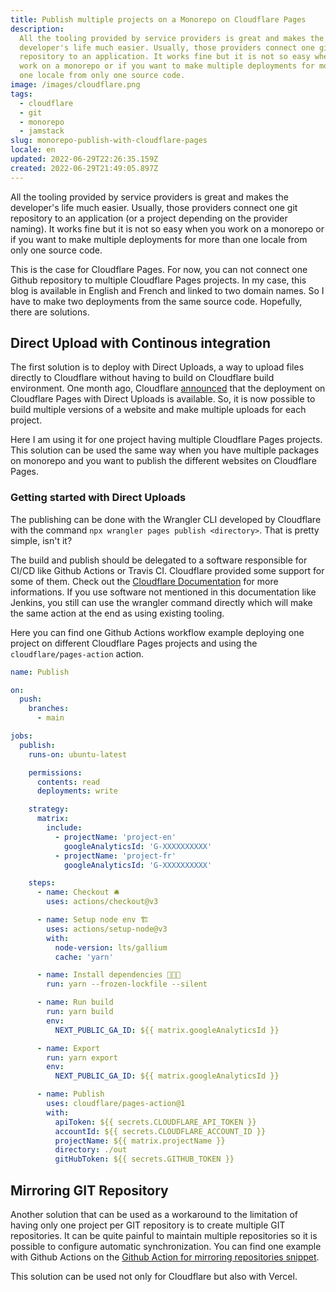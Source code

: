 ```yaml
---
title: Publish multiple projects on a Monorepo on Cloudflare Pages
description:
  All the tooling provided by service providers is great and makes the
  developer's life much easier. Usually, those providers connect one git
  repository to an application. It works fine but it is not so easy when you
  work on a monorepo or if you want to make multiple deployments for more than
  one locale from only one source code.
image: /images/cloudflare.png
tags:
  - cloudflare
  - git
  - monorepo
  - jamstack
slug: monorepo-publish-with-cloudflare-pages
locale: en
updated: 2022-06-29T22:26:35.159Z
created: 2022-06-29T21:49:05.897Z
---
```


All the tooling provided by service providers is great and makes the developer's life much easier. Usually, those providers connect one git repository to an application (or a project depending on the provider naming). It works fine but it is not so easy when you work on a monorepo or if you want to make multiple deployments for more than one locale from only one source code.

This is the case for Cloudflare Pages. For now, you can not connect one Github repository to multiple Cloudflare Pages projects. In my case, this blog is available in English and French and linked to two domain names. So I have to make two deployments from the same source code. Hopefully, there are solutions.

## Direct Upload with Continous integration

The first solution is to deploy with Direct Uploads, a way to upload files directly to Cloudflare without having to build on Cloudflare build environment. One month ago, Cloudflare [announced](https://blog.cloudflare.com/cloudflare-pages-direct-uploads/) that the deployment on Cloudflare Pages with Direct Uploads is available. So, it is now possible to build multiple versions of a website and make multiple uploads for each project.

Here I am using it for one project having multiple Cloudflare Pages projects. This solution can be used the same way when you have multiple packages on monorepo and you want to publish the different websites on Cloudflare Pages.

### Getting started with Direct Uploads

The publishing can be done with the Wrangler CLI developed by Cloudflare with the command `npx wrangler pages publish <directory>`. That is pretty simple, isn't it?

The build and publish should be delegated to a software responsible for CI/CD like Github Actions or Travis CI. Cloudflare provided some support for some of them. Check out the [Cloudflare Documentation](https://developers.cloudflare.com/pages/how-to/use-direct-upload-with-continuous-integration/) for more informations. If you use software not mentioned in this documentation like Jenkins, you still can use the wrangler command directly which will make the same action at the end as using existing tooling.

Here you can find one Github Actions workflow example deploying one project on different Cloudflare Pages projects and using the `cloudflare/pages-action` action.

```yaml
name: Publish

on:
  push:
    branches:
      - main

jobs:
  publish:
    runs-on: ubuntu-latest

    permissions:
      contents: read
      deployments: write

    strategy:
      matrix:
        include:
          - projectName: 'project-en'
            googleAnalyticsId: 'G-XXXXXXXXXX'
          - projectName: 'project-fr'
            googleAnalyticsId: 'G-XXXXXXXXXX'

    steps:
      - name: Checkout 🛎
        uses: actions/checkout@v3

      - name: Setup node env 🏗
        uses: actions/setup-node@v3
        with:
          node-version: lts/gallium
          cache: 'yarn'

      - name: Install dependencies 👨🏻‍💻
        run: yarn --frozen-lockfile --silent

      - name: Run build
        run: yarn build
        env:
          NEXT_PUBLIC_GA_ID: ${{ matrix.googleAnalyticsId }}

      - name: Export
        run: yarn export
        env:
          NEXT_PUBLIC_GA_ID: ${{ matrix.googleAnalyticsId }}

      - name: Publish
        uses: cloudflare/pages-action@1
        with:
          apiToken: ${{ secrets.CLOUDFLARE_API_TOKEN }}
          accountId: ${{ secrets.CLOUDFLARE_ACCOUNT_ID }}
          projectName: ${{ matrix.projectName }}
          directory: ./out
          gitHubToken: ${{ secrets.GITHUB_TOKEN }}
```

## Mirroring GIT Repository

Another solution that can be used as a workaround to the limitation of having only one project per GIT repository is to create multiple GIT repositories. It can be quite painful to maintain multiple repositories so it is possible to configure automatic synchronization. You can find one example with Github Actions on the [Github Action for mirroring repositories snippet](./snippets/mirror-github-repos).

This solution can be used not only for Cloudflare but also with Vercel.
